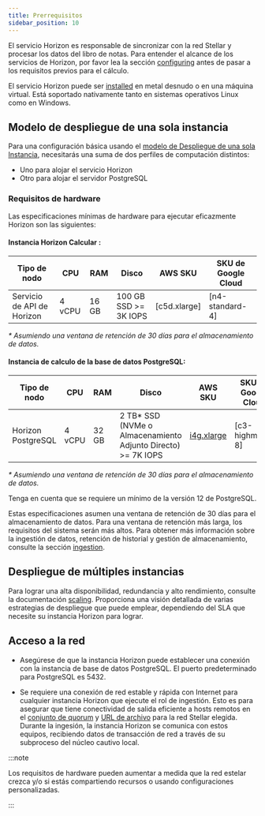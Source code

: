```yaml
---
title: Prerrequisitos
sidebar_position: 10
---
```


El servicio Horizon es responsable de sincronizar con la red Stellar y procesar los datos del libro de notas. Para entender el alcance de los servicios de Horizon, por favor lea la sección [configuring](./configuring.mdx) antes de pasar a los requisitos previos para el cálculo.

El servicio Horizon puede ser [installed](./installing.mdx) en metal desnudo o en una máquina virtual. Está soportado nativamente tanto en sistemas operativos Linux como en Windows.

## Modelo de despliegue de una sola instancia

Para una configuración básica usando el [modelo de Despliegue de una sola Instancia](./configuring.mdx#single-instance-deployment), necesitarás una suma de dos perfiles de computación distintos:

- Uno para alojar el servicio Horizon
- Otro para alojar el servidor PostgreSQL

### Requisitos de hardware

Las especificaciones mínimas de hardware para ejecutar eficazmente Horizon son las siguientes:

#### Instancia Horizon Calcular :

| Tipo de nodo               | CPU    | RAM   | Disco                 | AWS SKU      | SKU de Google Cloud |
| -------------------------- | ------ | ----- | --------------------- | ------------ | ------------------- |
| Servicio de API de Horizon | 4 vCPU | 16 GB | 100 GB SSD >= 3K IOPS | [c5d.xlarge] | [n4-standard-4]     |

_\* Asumiendo una ventana de retención de 30 días para el almacenamiento de datos._

#### Instancia de calculo de la base de datos PostgreSQL:

| Tipo de nodo       | CPU    | RAM   | Disco                                                                            | AWS SKU      | SKU de Google Cloud |
| ------------------ | ------ | ----- | -------------------------------------------------------------------------------- | ------------ | ------------------- |
| Horizon PostgreSQL | 4 vCPU | 32 GB | 2 TB\* SSD (NVMe o Almacenamiento Adjunto Directo) >= 7K IOPS | [i4g.xlarge] | [c3-highmem-8]      |

_\* Asumiendo una ventana de retención de 30 días para el almacenamiento de datos._

Tenga en cuenta que se requiere un mínimo de la versión 12 de PostgreSQL.

Estas especificaciones asumen una ventana de retención de 30 días para el almacenamiento de datos. Para una ventana de retención más larga, los requisitos del sistema serán más altos. Para obtener más información sobre la ingestión de datos, retención de historial y gestión de almacenamiento, consulte la sección [ingestion](./ingestion.mdx).

## Despliegue de múltiples instancias

Para lograr una alta disponibilidad, redundancia y alto rendimiento, consulte la documentación [scaling](./scaling.mdx). Proporciona una visión detallada de varias estrategias de despliegue que puede emplear, dependiendo del SLA que necesite su instancia Horizon para lograr.

## Acceso a la red

- Asegúrese de que la instancia Horizon puede establecer una conexión con la instancia de base de datos PostgreSQL. El puerto predeterminado para PostgreSQL es 5432.

- Se requiere una conexión de red estable y rápida con Internet para cualquier instancia Horizon que ejecute el rol de ingestión. Esto es para asegurar que tiene conectividad de salida eficiente a hosts remotos en el [conjunto de quorum](../../../validators/admin-guide/configuring.mdx#choosing-your-quorum-set) y [URL de archivo](../../../validators/admin-guide/environment-preparation.mdx#history-archives) para la red Stellar elegida. Durante la ingesión, la instancia Horizon se comunica con estos equipos, recibiendo datos de transacción de red a través de su subproceso del núcleo cautivo local.

:::note

Los requisitos de hardware pueden aumentar a medida que la red estelar crezca y/o si estás compartiendo recursos o usando configuraciones personalizadas.

:::

[c5d.2xlarge]: https://aws.amazon.com/ec2/instance-types/c5/
[n4-estándar-4]: https://cloud.google.com/compute/docs/general-purpose-machines#n4-standard
[i4g.xlarge]: https://aws.amazon.com/ec2/instance-types/i4g/
[c3-mem-alto-8]: https://cloud.google.com/compute/docs/general-purpose-machines#c3_machine_types
